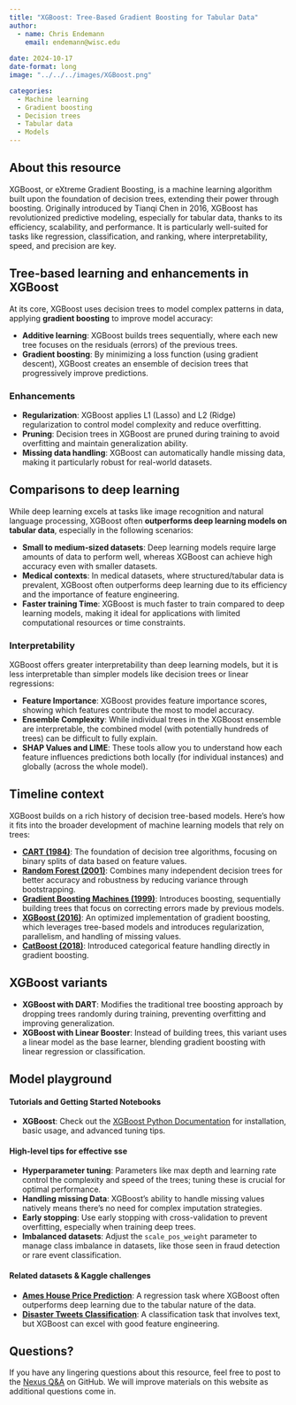 ```yaml
---
title: "XGBoost: Tree-Based Gradient Boosting for Tabular Data"
author: 
  - name: Chris Endemann
    email: endemann@wisc.edu
    
date: 2024-10-17
date-format: long
image: "../../../images/XGBoost.png"

categories: 
  - Machine learning
  - Gradient boosting
  - Decision trees
  - Tabular data
  - Models
---
```

## About this resource

XGBoost, or eXtreme Gradient Boosting, is a machine learning algorithm built upon the foundation of decision trees, extending their power through boosting. Originally introduced by Tianqi Chen in 2016, XGBoost has revolutionized predictive modeling, especially for tabular data, thanks to its efficiency, scalability, and performance. It is particularly well-suited for tasks like regression, classification, and ranking, where interpretability, speed, and precision are key.

## Tree-based learning and enhancements in XGBoost
At its core, XGBoost uses decision trees to model complex patterns in data, applying **gradient boosting** to improve model accuracy:

- **Additive learning**: XGBoost builds trees sequentially, where each new tree focuses on the residuals (errors) of the previous trees.
- **Gradient boosting**: By minimizing a loss function (using gradient descent), XGBoost creates an ensemble of decision trees that progressively improve predictions.

### Enhancements
- **Regularization**: XGBoost applies L1 (Lasso) and L2 (Ridge) regularization to control model complexity and reduce overfitting.
- **Pruning**: Decision trees in XGBoost are pruned during training to avoid overfitting and maintain generalization ability.
- **Missing data handling**: XGBoost can automatically handle missing data, making it particularly robust for real-world datasets.

## Comparisons to deep learning
While deep learning excels at tasks like image recognition and natural language processing, XGBoost often **outperforms deep learning models on tabular data**, especially in the following scenarios:

- **Small to medium-sized datasets**: Deep learning models require large amounts of data to perform well, whereas XGBoost can achieve high accuracy even with smaller datasets.
- **Medical contexts**: In medical datasets, where structured/tabular data is prevalent, XGBoost often outperforms deep learning due to its efficiency and the importance of feature engineering.
- **Faster training Time**: XGBoost is much faster to train compared to deep learning models, making it ideal for applications with limited computational resources or time constraints.

### Interpretability
XGBoost offers greater interpretability than deep learning models, but it is less interpretable than simpler models like decision trees or linear regressions:

- **Feature Importance**: XGBoost provides feature importance scores, showing which features contribute the most to model accuracy.
- **Ensemble Complexity**: While individual trees in the XGBoost ensemble are interpretable, the combined model (with potentially hundreds of trees) can be difficult to fully explain.
- **SHAP Values and LIME**: These tools allow you to understand how each feature influences predictions both locally (for individual instances) and globally (across the whole model).

## Timeline context
XGBoost builds on a rich history of decision tree-based models. Here's how it fits into the broader development of machine learning models that rely on trees:

- **[CART (1984)](https://en.wikipedia.org/wiki/Decision_tree_learning)**: The foundation of decision tree algorithms, focusing on binary splits of data based on feature values.
- **[Random Forest (2001)](https://en.wikipedia.org/wiki/Random_forest)**: Combines many independent decision trees for better accuracy and robustness by reducing variance through bootstrapping.
- **[Gradient Boosting Machines (1999)](https://www.researchgate.net/publication/233878227_Gradient_Boosting_Machine_for_Classification)**: Introduces boosting, sequentially building trees that focus on correcting errors made by previous models.
- **[XGBoost (2016)](https://arxiv.org/abs/1603.02754)**: An optimized implementation of gradient boosting, which leverages tree-based models and introduces regularization, parallelism, and handling of missing values.
- **[CatBoost (2018)](https://arxiv.org/abs/1706.09516)**: Introduced categorical feature handling directly in gradient boosting.

## XGBoost variants
- **XGBoost with DART**: Modifies the traditional tree boosting approach by dropping trees randomly during training, preventing overfitting and improving generalization.
- **XGBoost with Linear Booster**: Instead of building trees, this variant uses a linear model as the base learner, blending gradient boosting with linear regression or classification.

## Model playground
#### Tutorials and Getting Started Notebooks
- **XGBoost**: Check out the [XGBoost Python Documentation](https://xgboost.readthedocs.io/en/latest/python/index.html) for installation, basic usage, and advanced tuning tips.

#### High-level tips for effective sse
- **Hyperparameter tuning**: Parameters like max depth and learning rate control the complexity and speed of the trees; tuning these is crucial for optimal performance.
- **Handling missing Data**: XGBoost's ability to handle missing values natively means there’s no need for complex imputation strategies.
- **Early stopping**: Use early stopping with cross-validation to prevent overfitting, especially when training deep trees.
- **Imbalanced datasets**: Adjust the `scale_pos_weight` parameter to manage class imbalance in datasets, like those seen in fraud detection or rare event classification.
  
#### Related datasets & Kaggle challenges
- **[Ames House Price Prediction](https://www.kaggle.com/c/house-prices-advanced-regression-techniques)**: A regression task where XGBoost often outperforms deep learning due to the tabular nature of the data.
- **[Disaster Tweets Classification](https://www.kaggle.com/c/nlp-getting-started)**: A classification task that involves text, but XGBoost can excel with good feature engineering.

## Questions?
If you have any lingering questions about this resource, feel free to post to the [Nexus Q&A](https://github.com/UW-Madison-DataScience/ML-X-Nexus/discussions/categories/q-a) on GitHub. We will improve materials on this website as additional questions come in.
